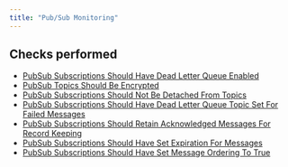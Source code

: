 ```yaml
---
title: "Pub/Sub Monitoring"
---
```


## Checks performed

- [PubSub Subscriptions Should Have Dead Letter Queue Enabled](gcppubsubmonitoring/rules/pubsub_dlq_enabled)
- [PubSub Topics Should Be Encrypted](gcppubsubmonitoring/rules/pubsub_topics_encrypted)
- [PubSub Subscriptions Should Not Be Detached From Topics](gcppubsubmonitoring/rules/pubsub_subscriptions_not_detached)
- [PubSub Subscriptions Should Have Dead Letter Queue Topic Set For Failed Messages](gcppubsubmonitoring/rules/pubsub_dlq_topic_set)
- [PubSub Subscriptions Should Retain Acknowledged Messages For Record Keeping](gcppubsubmonitoring/rules/pubsub_subscription_retain_ack_message)
- [PubSub Subscriptions Should Have Set Expiration For Messages](gcppubsubmonitoring/rules/pubsub_subscription_message_expiration)
- [PubSub Subscriptions Should Have Set Message Ordering To True](gcppubsubmonitoring/rules/pubsub_subscription_message_order)
